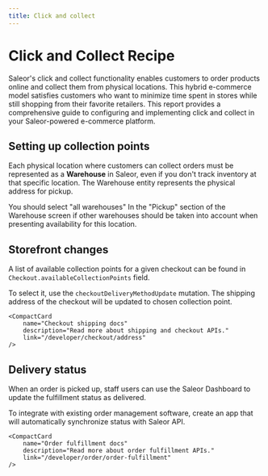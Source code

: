 ```yaml
---
title: Click and collect
---
```



# Click and Collect Recipe

Saleor's click and collect functionality enables customers to order products online and collect them from physical locations. This hybrid e-commerce model satisfies customers who want to minimize time spent in stores while still shopping from their favorite retailers. This report provides a comprehensive guide to configuring and implementing click and collect in your Saleor-powered e-commerce platform.

## Setting up collection points

Each physical location where customers can collect orders must be represented as a **Warehouse** in Saleor, even if you don't track inventory at that specific location. The Warehouse entity represents the physical address for pickup.

You should select "all warehouses" In the "Pickup" section of the Warehouse screen if other warehouses should be taken into account when presenting availability for this location.


<div style={{display: 'flex', gap: '1rem', flexWrap: 'wrap', paddingBottom: '4rem'}}>
    <CompactCard
        name="Warehouses docs"
        description="Read more about warehouses configuration."
        link="/developer/stock/stock-allocation#warehouse-configuration"
    />
</div>

## Storefront changes

A list of available collection points for a given checkout can be found in `Checkout.availableCollectionPoints` field. 

To select it, use the `checkoutDeliveryMethodUpdate` mutation. The shipping address of the checkout will be updated to chosen collection point.

<div style={{display: 'flex', gap: '1rem', flexWrap: 'wrap', paddingBottom: '4rem'}}>
    <CompactCard
        name="Saleor Storefront quickstart"
        description="Try example storefront build with NextJS."
        link="/quickstart/storefront"
    />

    <CompactCard
        name="Checkout shipping docs"
        description="Read more about shipping and checkout APIs."
        link="/developer/checkout/address"
    />
</div>


## Delivery status

When an order is picked up, staff users can use the Saleor Dashboard to update the fulfillment status as delivered. 

To integrate with existing order management software, create an app that will automatically synchronize status with Saleor API.

<div style={{display: 'flex', gap: '1rem', flexWrap: 'wrap', paddingBottom: '4rem'}}>
    <CompactCard
        name="Building Apps docs"
        description="Read more about creating your own integrations."
        link="/developer/extending/apps/overview"
    />

    <CompactCard
        name="Order fulfillment docs"
        description="Read more about order fulfillment APIs."
        link="/developer/order/order-fulfillment"
    />
</div>

